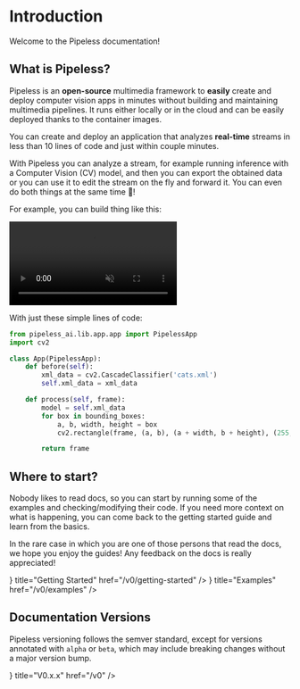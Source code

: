 # Introduction


Welcome to the Pipeless documentation!

## What is Pipeless?

Pipeless is an **open-source** multimedia framework to **easily** create and deploy computer vision apps in minutes without building and maintaining multimedia pipelines. It runs either locally or in the cloud and can be easily deployed thanks to the container images.

You can create and deploy an application that analyzes **real-time** streams in less than 10 lines of code and just within couple minutes.

With Pipeless you can analyze a stream, for example running inference with a Computer Vision (CV) model, and then you can export the obtained data or you can use it to edit the stream on the fly and forward it. You can even do both things at the same time 🤯!

For example, you can build thing like this:

<video playsInline autoPlay muted loop>
    <source src="https://pipeless.ai/cats.mp4" />
    It seems your browser doesn't support the video tag.
</video>

With just these simple lines of code:

```python copy filename="app.py"
from pipeless_ai.lib.app.app import PipelessApp
import cv2

class App(PipelessApp):
    def before(self):
        xml_data = cv2.CascadeClassifier('cats.xml')
        self.xml_data = xml_data

    def process(self, frame):
        model = self.xml_data
        for box in bounding_boxes:
            a, b, width, height = box
            cv2.rectangle(frame, (a, b), (a + width, b + height), (255, 0, 255), 2)

        return frame
```

## Where to start?

Nobody likes to read docs, so you can start by running some of the examples and checking/modifying their code. If you need more context on what is happening, you can come back to the getting started guide and learn from the basics.

In the rare case in which you are one of those persons that read the docs, we hope you enjoy the guides! Any feedback on the docs is really appreciated!

<Cards>
  <Card icon={<ChevronRightIcon />} title="Getting Started" href="/v0/getting-started" />
  <Card icon={<StarsIcon />} title="Examples" href="/v0/examples" />
</Cards>

## Documentation Versions

Pipeless versioning follows the semver standard, except for versions annotated with `alpha` or `beta`, which may include breaking changes without a major version bump.

<Cards>
  <Card icon={<CardsIcon />} title="V0.x.x" href="/v0" />
</Cards>
